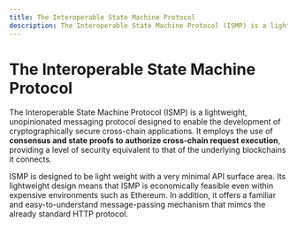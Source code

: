 ```yaml
---
title: The Interoperable State Machine Protocol
description: The Interoperable State Machine Protocol (ISMP) is a lightweight, unopinionated messaging protocol designed to enable the development of cryptographically secure cross-chain applications.
---
```


# The Interoperable State Machine Protocol

The Interoperable State Machine Protocol (ISMP) is a lightweight, unopinionated messaging protocol designed to enable the development of cryptographically secure cross-chain applications. It employs the use of **consensus and state proofs to authorize cross-chain request execution**, providing a level of security equivalent to that of the underlying blockchains it connects.

ISMP is designed to be light weight with a very minimal API surface area. Its lightweight design means that ISMP is economically feasible even within expensive environments such as Ethereum. In addition, it offers a familiar and easy-to-understand message-passing mechanism that mimcs the already standard HTTP protocol.
